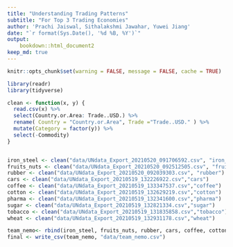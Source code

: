 ```yaml
---
title: "Understanding Trading Patterns"
subtitle: "For Top 3 Trading Economies"
author: 'Prachi Jaiswal, Sithalakshmi Jawahar, Yuwei Jiang'
date: "`r format(Sys.Date(), '%d %B, %Y')`"
output:
    bookdown::html_document2
keep_md: true
---
```


```r
knitr::opts_chunk$set(warning = FALSE, message = FALSE, cache = TRUE)
```

```r
library(readr)
library(tidyverse)
```

```r

clean <- function(x, y) {
  read.csv(x) %>% 
  select(Country.or.Area: Trade..USD.) %>% 
  rename( Country = "Country.or.Area", Trade ="Trade..USD." ) %>% 
  mutate(Category = factor(y)) %>% 
  select(-Commodity)
}


iron_steel <- clean("data/UNdata_Export_20210520_091706592.csv", "iron_steel")
fruits_nuts <- clean("data/UNdata_Export_20210520_092512505.csv", "fruits_nuts")
rubber <- clean("data/UNdata_Export_20210520_092039303.csv", "rubber")
cars <- clean("data/UNdata_Export_20210519_132226922.csv","cars")
coffee <- clean("data/UNdata_Export_20210519_133347537.csv","coffee")
cotton <- clean("data/UNdata_Export_20210519_132629219.csv","cotton")
pharma <- clean("data/UNdata_Export_20210519_132341600.csv","pharma")
sugar <- clean("data/UNdata_Export_20210519_132821334.csv","sugar")
tobacco <- clean("data/UNdata_Export_20210519_131835858.csv","tobacco")
wheat <- clean("data/UNdata_Export_20210519_132931178.csv","wheat")

```

```r
team_nemo<- rbind(iron_steel, fruits_nuts, rubber, cars, coffee, cotton, pharma, sugar, tobacco, wheat)
final <- write_csv(team_nemo, "data/team_nemo.csv")

```


\section*{Introduction}


\section*{Germany}


\section*{China}


\section*{USA}


\section*{Conclusion}


